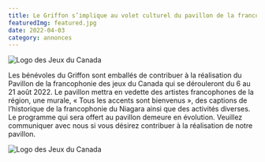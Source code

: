 ```yaml
---
title: Le Griffon s’implique au volet culturel du pavillon de la francophonie aux jeux d’été du Canada de 2022 !
featuredImg: featured.jpg
date: 2022-04-03
category: annonces
---
```


<div class="float-right" style="width: 200px;">

![Logo des Jeux du Canada](logo-games.jpg)
</div>

Les bénévoles du Griffon sont emballés de contribuer à la réalisation du Pavillon de la francophonie des jeux du Canada qui se dérouleront du 6 au 21 août 2022. Le pavillon mettra en vedette des artistes francophones de la région, une murale, « Tous les accents sont bienvenus », des captions de l’historique de la francophonie du Niagara ainsi que des activités diverses. Le programme qui sera offert au pavillon demeure en évolution. Veuillez communiquer avec nous si vous désirez contribuer à la réalisation de notre pavillon.

![Logo des Jeux du Canada](logo-games-2022.jpg)